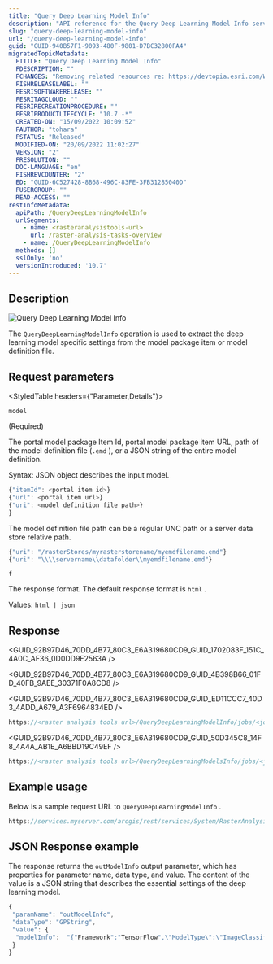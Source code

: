 ```yaml
---
title: "Query Deep Learning Model Info"
description: "API reference for the Query Deep Learning Model Info service available on Portal for ArcGIS."
slug: "query-deep-learning-model-info"
url: "/query-deep-learning-model-info"
guid: "GUID-940B57F1-9093-480F-9801-D7BC32800FA4"
migratedTopicMetadata:
  FTITLE: "Query Deep Learning Model Info"
  FDESCRIPTION: ""
  FCHANGES: "Removing related resources re: https://devtopia.esri.com/WebGIS/arcgis-rest-api-documentation/issues/191"
  FISHRELEASELABEL: ""
  FESRISOFTWARERELEASE: ""
  FESRITAGCLOUD: ""
  FESRIRECREATIONPROCEDURE: ""
  FESRIPRODUCTLIFECYCLE: "10.7 -*"
  CREATED-ON: "15/09/2022 10:09:52"
  FAUTHOR: "tohara"
  FSTATUS: "Released"
  MODIFIED-ON: "20/09/2022 11:02:27"
  VERSION: "2"
  FRESOLUTION: ""
  DOC-LANGUAGE: "en"
  FISHREVCOUNTER: "2"
  ED: "GUID-6C527428-8B68-496C-83FE-3FB31285040D"
  FUSERGROUP: ""
  READ-ACCESS: ""
restInfoMetadata:
  apiPath: /QueryDeepLearningModelInfo
  urlSegments:
    - name: <rasteranalysistools-url>
      url: /raster-analysis-tasks-overview
    - name: /QueryDeepLearningModelInfo
  methods: []
  sslOnly: 'no'
  versionIntroduced: '10.7'
---
```



## Description

![Query Deep Learning Model Info](./images/GUID-025C074B-C89F-43C4-A508-DF364809684B-web.png)

The `QueryDeepLearningModelInfo`  operation is used to extract the deep learning model specific settings from the model package item or model definition file.

##  Request parameters 

<StyledTable headers={"Parameter,Details"}>

<StyledTableRow>

<StyledTableCell cellStyle="markdown">

`model` 

(Required)

</StyledTableCell>

<StyledTableCell cellStyle="markdown">

The portal model package Item Id, portal model package item URL, path of the model definition file (`.emd` ), or a JSON string of the entire model definition.

Syntax: JSON object describes the input model.

```javascript
{"itemId": <portal item id>}
{"url": <portal item url>}
{"uri": <model definition file path>}
}
```

 

The model definition file path can be a regular UNC path or a server data store relative path.

```javascript
{"uri": "/rasterStores/myrasterstorename/myemdfilename.emd"}
{"uri": "\\\\servername\\datafolder\\myemdfilename.emd"}

```

 

</StyledTableCell>

</StyledTableRow>

<StyledTableRow>

<StyledTableCell cellStyle="markdown">

`f` 

</StyledTableCell>

<StyledTableCell cellStyle="markdown">

The response format. The default response format is `html` .

Values: `html | json` 

</StyledTableCell>

</StyledTableRow>

</StyledTable>

## Response

<GUID_92B97D46_70DD_4B77_80C3_E6A319680CD9_GUID_1702083F_151C_4A0C_AF36_0D0DD9E2563A />

<GUID_92B97D46_70DD_4B77_80C3_E6A319680CD9_GUID_4B398B66_01FD_40FB_9AEE_30371F0A8CD8 />

<GUID_92B97D46_70DD_4B77_80C3_E6A319680CD9_GUID_ED11CCC7_40D3_4ADD_A679_A3F6964834ED />

```javascript
https://<raster analysis tools url>/QueryDeepLearningModelInfo/jobs/<jobId>
```

 

<GUID_92B97D46_70DD_4B77_80C3_E6A319680CD9_GUID_50D345C8_14F8_4A4A_AB1E_A6BBD19C49EF />

```javascript
https://<raster analysis tools url>/QueryDeepLearningModelsInfo/jobs/<jobId>/results/outModelInfo
```

 

## Example usage

Below is a sample request URL to `QueryDeepLearningModelInfo` .

```javascript
https://services.myserver.com/arcgis/rest/services/System/RasterAnalysisTools/GPServer/QueryDeepLearningModelInfo/submitJob
```

 

## JSON Response example

The response returns the `outModelInfo`  output parameter, which has properties for parameter name, data type, and value. The content of the value is a JSON string that describes the essential settings of the deep learning model.

```javascript
{
 "paramName": "outModelInfo",
 "dataType": "GPString",
 "value": {
  "modelInfo":  "{"Framework":"TensorFlow",\"ModelType\":\"ImageClassification\",\"ParameterInfo\":[{\"name\":\"raster\",\"dataType\":\"raster\",\"required\":\"1\",\"displayName\":\"Raster\",\"description\":\"Input Raster\"},{\"name\":\"model\",\"dataType\":\"string\",\"required\":\"1\",\"displayName\":\"Input Model Definition (EMD) File\",\"description\":\"Input model definition (EMD) JSON file\"},{\"name\":\"device\",\"dataType\":\"numeric\",\"required\":\"0\",\"displayName\":\"Device ID\",\"description\":\"Device ID\"},{\"name\":\"padding\",\"dataType\":\"numeric\",\"value\":\"0\",\"required\":\"0\",\"displayName\":\"Padding\",\"description\":\"Padding\"}]}"
 }
}
```

 
